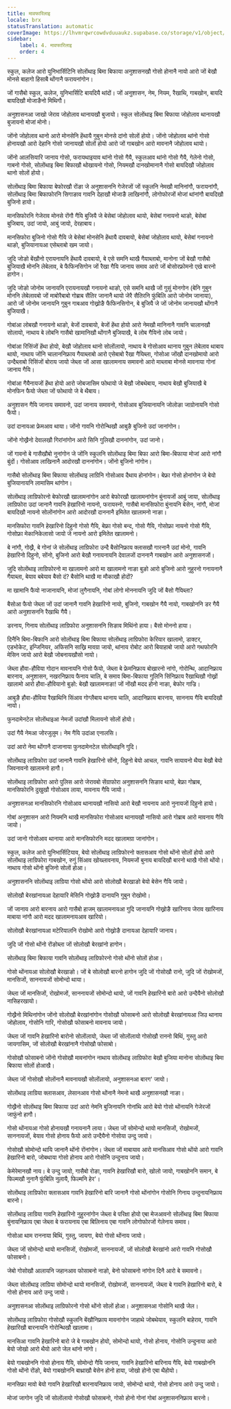 ```yaml
---
title: मावफारिलाइ
locale: brx
statusTranslation: automatic
coverImage: https://lhvmrqwrcowdvduuaukz.supabase.co/storage/v1/object/public/strapi-uploads/small_cover-educacion-fundamental.webp-2d51a7828a2b1309555be27f7e2a61a0.webp
sidebar:
    label: 4. मावफारिलाइ
    order: 4
---
```

स्कुल, कलेज आरो युनिभार्सिटिनि सोलोंथाइ बिमा बिफाया अनुशासनखौ गोसो होनानै नायो आरो जों बेखौ मोनसे बाहागो हिसाबै थोंगानै फरायनांगोन।

जों गासैबो स्कुल, कलेज, युनिभार्सिटि बायदियै थांदों। जों अनुशासन, नेम, नियम, रैखाथि, गाबखोन, बायदि बायदिखौ मोजाङैनो मिथिगौ।

अनुशासनआ जाखो जेराव जोहोलाव थानायखौ बुजायो। स्कुल सोलोंथाइ बिमा बिफाया जोहोलाव थानायखौ बुजायनो मोजां मोनो।

जोंनो जोहोलाव थानो आरो मोनसेनि हेंथायै गुबुन मोनसे दांनो सोलों होयो। जोंनो जोहोलाव थांनो गोसो होनायखौ आरो देहानि गोसो जानायखौ सोलों होयो आरो जों गाबखोन आरो मावनानै जोहोलाव थायो।

जोंनो आलसियारि जानाय गोसो, फरायथाइयाव थांनो गोसो गैयै, स्कुलआव थांनो गोसो गैयै, गेलेनो गोसो, गाबनो गोसो, सोलोंथाइ बिमा बिफाखौ थोखायनो गोसो, नियमखौ दानखोमानानै गोसो बायदिखौ जोहोलाव थानो सोलों होयो।

सोलोंथाइ बिमा बिफाया बेफोरखौ रोंङा जे अनुशासननि गेजेरजों जों स्कुलनि नेमखौ मानिनांगौ, फरायनांगौ, सोलोंथाइ बिमा बिफाफोरनि सिगाङाव गावनि देहाखौ मोजाङै लाखिनांगौ, लोगोफोरजों मोजां थांनांगौ बायदिखौ बुजिनो हायो।

मानसिफोरनि गेजेराव मोनसे रोंगौ गैयि बुजियै जे बेसेबां जोहोलाव थायो, बेसेबां गनायनो थाङो, बेसेबां बुजिबाय, उदां जायो, आबुं जायो, देरहाबाय।

मानसिफोरा बुजिनो गोसो गैयि जे बेसेबां मोनसेनि हेंथायै दावबायो, बेसेबां जोहोलाव थायो, बेसेबां गनायनो थाङो, बुजियानायआ एसेब्लाबो खम जायो।

जुदि जोङो बेंखौनो एरायनायनि हेंथायै दावबायो, बे एसे समनि थाखै गैयाब्लाबो, मानोना जों बेखौ गासैबो बुजियाखै मोननि लेबेलाव, बे फैफिनसिगोन जों रैखा गैयि जानाय समाव आरो जों बोसोरफ्रोमनो एखे बारनो हागोन।

जुदि जोङो जोनोम जानायनि एरायनायखौ गनायनो थाङो, एसे समनि थाखै जों गुसुं मोनगोन (बेनि गुबुन मोननि लेबेलावबो जों माबोरैबाबो गोब्राब सैतिर जानानै थायो जेरै सैतिरनि फुंबिलि आरो जोनोम जानाया), आरो जों जोनोम जानायनि गुबुन गाबआव गोख्रोङै फैफिनसिगोन, बे बुजियै जे जों जोनोम जानायखौ थोंगानै बुजियाखै।

गोबांआ लोबखौ गनायनो थाङो, बेजों दावबायो, बेजों हेंथा होयो आरो नेमखौ मानिनानै गावनि चालानखौ सोलायो, नाथाय बे लोबनि गासैबो खामानिखौ थोंगानै बुजियाखै, बे लोब गैयिनो लोब जायो।

गोबांआ रिसिंजों हेंथा होयो, बेखौ जोहोलाव थानो सोलोंलायो, नाथाय बे गोसोआव थानाय गुबुन लेबेलाव थाबाय थायो, नाथाय जोंनि चालाननिफ्राय गैयाब्लाबो आरो एसेबाबो रैखा गैयिब्ला, गोसोआ जोंखौ दानखोमायो आरो उन्दैब्लाबो रिसिंजों बोराय जायो जेब्ला जों आसा खालामनाय समावनो आरो माब्लाबा मोनसे मावनाया गोनां जानाय गैयि।

गोबांआ गैयैनायजों हेंथा होयो आरो जोबजासिम फोथायो जे बेखौ जोबथेबाय, नाथाय बेखौ बुजियाखै बे मोनफिन फैयो जेब्ला जों फोथायो जे बे थैबाय।

अनुशासन गैयि जानाय समावनो, उदां जानाय समावनो, गोसोआव बुजियानायनि जोलोङा जाग्रोनायनि गोसो फैयो।

उदां दानायआ फ्रेमआव थाया। जोंनो गावनि गोरोन्थिखौ आबुङै बुजिनो उदां जानांगोन।

जोंनो गोख्रैनो देवालखौ गिरांनांगोन आरो सिनि गुलिखौ दाननांगोन, उदां जानो।

जों गावनो बे गासैखौबो नुनांगोन जे जोंनि स्कुलनि सोलोंथाइ बिमा बिफा आरो बिमा-बिफाया मोजां आरो नांगौ बुंदों। गोसोआव लाखिनानै आदोरखौ दाननांगोन। जोंनो बुजिनो नांगोन।

गासैबो सोलोंथाइ बिमा बिफाया सोलोंथाइ लाग्रिनि गोसोआव दैथाय होनांगोन। बेफ्रा गोसो होनांगोन जे बेयो बुजियानायनि लामासिम थांगोन।

सोलोंथाइ लाग्रिफोरनो बेफोरखौ खालामनांगोन आरो बेफोरखौ खालामनांगोन बुंनायजों आबुं जाया, सोलोंथाइ लाग्रिफोरा उदां जानानै गावनि हेखारिनो नायनो, फरायस्नो, गासैबो मानसिफोरा बुंनायनि बेसेन, नांगौ, मोजां बायदिखौ नायनो सोलोंनांगोन आरो आदोरखौ दाननानै इमितेत खालामनो नाङा।

मानसिफोरा गावनि हेखारिनो दिहुनो गोसो गैयि, बेफ्रा गोसो बन्द, गोसो गैयि, गोसोफ्रा नायनो गोसो गैयि, गोसोफ्रा मेकानिकेलासो जायो जे नायनो आरो इमितेत खालामनो।

बे नांगौ, गोख्रै, बे गोनां जे सोलोंथाइ लाग्रिफोरा उन्दै बैसोनिफ्राय क्लासखौ गारनानै उदां मोनो, गावनि हेखारिनो दिहुनो, सोंनो, बुजिनो आरो बेखौ गनायनायनि देवालजों दाननानै गाबखोन आरो अनुशासनजों।

जुदि सोलोंथाइ लाग्रिफोरनो मा खालामनो आरो मा खालामनो नाङा बुङो आरो बुजिनो आरो नुहुरनो गनायनानै गैयाब्ला, बेयाव बबेयाव बैसो दं? बैसोनि थाखै मा मौकाखौ होदों?

मा खामानि फैयो नाजानायनि, मोजां लुगैनायनि, गोबां लोगो मोननायनि जुदि जों बैसो गैयिब्ला?

बैसोआ फैयो जेब्ला जों उदां जानानै गावनि हेखारिनो नायो, बुजिनो, गाबखोन गैयै नायो, गाबखोननि डर गैयै आरो अनुशासननि रैखाथि गैयै।

डरनाय, गिनाय सोलोंथाइ लाग्रिफोरा अनुशासननि सिङाव मिथिंनो हाया। बैसो मोननो हाया।

दिनैनि बिमा-बिफानि आरो सोलोंथाइ बिमा बिफाया सोलोंथाइ लाग्रिफोरा केरियार खालामो, डाक्टर, एडभोकेट, इन्जिनियर, अफिसनि साख्रि मावग्रा जायो, थांनाय रोबोट आरो बियाहाबो जायो आरो गथफोरनि मेसिन जायो आरो बेखौ जोबनायखौसो नायो।

जेब्ला हौवा-हौविया गोदान मावनायनि गोसो फैयो, जेब्ला बे फ्रेमनिफ्राय बोखारनो नांगो, गोरोन्थि, आदानिफ्राय बारनाय, अनुशासन, नखरनिफ्राय फैनाय चालि, बे समाव बिमा-बिफाया गुलिनि सिंनिफ्राय रैखाथिखौ गोख्रों खालामो आरो हौवा-हौवियानो बुङो: बेखौ खालामनाङा! जों नोंखौ मदद होनो नाङा, बेफोर गाज्रि।

आबुङै हौवा-हौविया रैखाथिनि सिंआव गोग्लैबाय थानाय चालि, आदानिफ्राय बारनाय, साननाय गैयि बायदिखौ नायो।

फुनदामेनटेल सोलोंथाइआ नेमजों उदांखौ मिलायनो सोलों होयो।

उदां गैयै नेमआ जोरजुलुम। नेम गैयि उदांआ एनालसि।

उदां आरो नेमा थोंगानै दाजानाया फुनदामेनटेल सोलोंथाइनि गुदि।

सोलोंथाइ लाग्रिफोरा उदां जानानै गावनि हेखारिनो सोंनो, दिहुनो बेयो आचल, गावनि सायावनो थैया बेखौ बेयो जिवनावनो खालामनो हागौ।

सोलोंथाइ लाग्रिफोरा आरो पुलिस आरो जेरावबो सेंग्राफोरा अनुशासननि सिङाव थायो, बेफ्रा गोब्राब, मानसिफोरनि दुखुखौ गोसोआव लाया, मावनाय गैयि जायो।

अनुशासनआ मानसिफोरनि गोसोआव थानायखौ नासियो आरो बेखौ नायनाय आरो नुनायजों दिहुनो हायो।

गोबां अनुशासन आरो नियमनि थाखै मानसिफोरा गोसोआव थानायखौ नासियो आरो गोब्राब आरो मावनाय गैयि जायो।

उदां जानो गोसोआव थानाया आरो मानसिफोरनि मदद खालामग्रा जानांगोन।

स्कुल, कलेज आरो युनिभार्सिटियाव, बेयो सोलोंथाइ लाग्रिफोरनो क्लासआव गोसो थोंनो सोलों होयो आरो सोलोंथाइ लाग्रिफोरा गाबखोन, रुगुं सिंआव खोख्लावनाय, नियमजों बुनाय बायदिखौ बारनो थाखै गोसो थोंयो। नाथाय गोसो थोंनो बुजिनो सोलों होआ।

अनुशासननि सोलोंथाइ लाग्रिया गोसो थोंयो आरो सोलोखौ बेरखाङो बेयो बेसेन गैयि जायो।

सोलोखौ बेरखांनायआ देहायारि मेसिनि गोख्रोङै दानायनि गुबुन रोखोमो।

जों जानाय आरो बारनाय आरो गासैबो हाजम् खालामनायआ गुदि जानायनि गोख्रोङै खारिनाय जेराव खारिनाय माबाया नांगौ आरो मदद खालामनायआव खारियो।

सोलोखौ बेरखांनायआ मटेरियालनि रोखोमो आरो गोख्रोङै दानायआ देहायारि जानाय।

जुदि जों गोसो थोंनो रोंङोब्ला जों सोलोखौ बेरखांनो हागोन।

सोलोंथाइ बिमा बिफाया गावनि सोलोंथाइ लाग्रिफोरनो गोसो थोंनो सोलों होआ।

गोसो थोंनायआ सोलोखौ बेरखाङो। जों बे सोलोखौ बारनो हागोन जुदि जों गोसोखौ रानो, जुदि जों रोखोमजों, मानसिजों, साननायजों सोमोन्दो थाया।

जेब्ला जों मानसिजों, रोखोमजों, साननायजों सोमोन्दो थायो, जों गावनि हेखारिनो बारो आरो उन्दैयैनो सोलोखौ नासिहरखायो।

गोख्रैनो मिथिनांगोन जोंनो सोलोखौ बेरखांनांगोन गोसोखौ फोसाबनो आरो सोलोखौ बेरखांनायआ जिउ थानाय जोहोलाव, गोसोनि गारि, गोसोखौ फोसाबनो मावनाय जायो।

जेब्ला जों गावनि हेखारिनो बारोनो सोलोंलायो, जेब्ला जों सोलोंलायो गोसोखौ राननो बिथिं, गुस्तु आरो जायगासिम, जों सोलोखौ बेरखांनानै गोसोखौ फोसाबो।

गोसोखौ फोसाबनो जोंनो गोसोखौ मावनांगोन नाथाय सोलोंथाइ लाग्रिफोरा बेखौ बुजिया मानोना सोलोंथाइ बिमा बिफाया सोलों होआखै।

जेब्ला जों गोसोखौ सोलोंनानै मावनायखौ सोलोंलायो, अनुशासनआ बारग' जायो।

सोलोंथाइ लाग्रिया क्लासआव, लेसानआव गोसो थोंनानै नेमनो थाखै अनुशासनखौ नाङा।

गोख्रैनो सोलोंथाइ बिमा बिफाया उदां आरो नेमनि बुजिनायनि गोनांथि आरो बेयो गोसो थोंनायनि गेजेरजों जाफुंनो हागौ।

गोसो थोंनायआ गोसो होनायखौ गनायनानै लाया। जेब्ला जों सोमोन्दो थायो मानसिजों, रोखोमजों, साननायजों, बेयाव गोसो होनाय फैयो आरो उन्दैयैनो गोसोया उन्दु जायो।

गोसोखौ सोमोन्दो थायि जानानै थोंनो रोंनांगोन। जेब्ला जों माबायाव आरो मानसिआव गोसो थोंयो आरो गावनि हेखारिनो बारो, जोबथाया गोसो होनाय आरो गोसोनि उन्दुनाय जायो।

केमेरेमानखौ नाय। बे उन्दु जायो, गासैबो रोङा, गावनि हेखारिखौ बारो, खोलो जायो, गाबखोननि समान, बे फिल्मखौ नुनानै फुंबिलि नुलायै, फिल्मनि हेर'।

सोलोंथाइ लाग्रिफोरा क्लासआव गावनि हेखारिनो बारि जानानै गोसो थोंनांगोन गोसोनि गिनाय उन्दुनायनिफ्राय बारनो।

सोलोंथाइ लाग्रिया गावनि हेखारिनो नुहुरनांगोन जेब्ला बे परिक्षा होयो एबा मेजआवनो सोलोंथाइ बिमा बिफाया बुंनायनिफ्राय एबा जेब्ला बे फरायनाय एबा बिलिनाय एबा गावनि लोगोफोरजों गेलेनाय समाव।

गोसोआ थाम राननाया बिथिं, गुस्तु, जायगा, बेयो गोसो थोंनाय जायो।

जेब्ला जों सोमोन्दो थायो मानसिजों, रोखोमजों, साननायजों, जों सोलोखौ बेरखांनो आरो गावनि गोसोखौ फोसाबनो।

जेबो गोसोखौ आलायनि जहानआव फोसाबनो नाङो, बेनो फोसाबनो नांगोन दिनै आरो बे समावनो।

जेब्ला सोलोंथाइ लाग्रिया सोमोन्दो थायो मानसिजों, रोखोमजों, साननायजों, जेब्ला बे गावनि हेखारिनो बारो, बे गोसो होनाय आरो उन्दु जायो।

अनुशासनआ सोलोंथाइ लाग्रिफोरनो गोसो थोंनो सोलों होआ। अनुशासनआ गोसोनि थाखै जेल।

सोलोंथाइ लाग्रिफोरा गोसोखौ स्कुलनि बेंखौनिफ्राय मावनांगोन जाहाथे जोबथेयाव, स्कुलनि बाहेराव, गावनि हेखारिखौ बारनायनि गोरोन्थिखौ खालामा।

मानसिआ गावनि हेखारिनो बारो जे बे गाबखोन होयो, सोमोन्दो थायो, गोसो होनाय, गोसोनि उन्दुनाया आरो बेयो जोखो आरो थैयो आरो जेल थांनो नांगो।

बेयो गाबखोननि गोसो होनाय गैयि, सोमोन्दो गैयि जानाय, गावनि हेखारिनो बारिनाय गैयि, बेयो गाबखोननि गोसो थोंनो रोंङो, बेयो गाबखोननि बाथ्राखौ बेसेन होनो हाया, जोखो होनो एबा थैहोयो।

मानसिफ्रा मावो बेयो गावनि हेखारिखौ बारनायनिफ्राय जायो, सोमोन्दो थायो, गोसो होनाय आरो उन्दु जायो।

मोजां जागोन जुदि जों सोलोंलायो गोसोखौ फोसाबनो, गोसो होनो गोनां गोबां अनुशासननिफ्राय बारनो।

